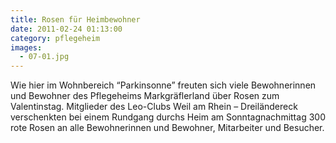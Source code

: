```yaml
---
title: Rosen für Heimbewohner
date: 2011-02-24 01:13:00
category: pflegeheim
images:
  - 07-01.jpg
---
```


Wie hier im Wohnbereich “Parkinsonne” freuten sich viele Bewohnerinnen und Bewohner des Pflegeheims Markgräflerland über Rosen zum Valentinstag. Mitglieder des Leo-Clubs Weil am Rhein – Dreiländereck verschenkten bei einem Rundgang durchs Heim am Sonntagnachmittag 300 rote Rosen an alle Bewohnerinnen und Bewohner, Mitarbeiter und Besucher.
